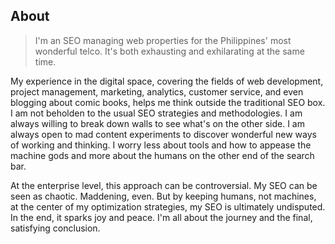 ## About

> I'm an SEO managing web properties for the Philippines' most wonderful telco. It's both exhausting and exhilarating at the same time.

My experience in the digital space, covering the fields of web development, project management, marketing, analytics, customer service, and even blogging about comic books, helps me think outside the traditional SEO box. I am not beholden to the usual SEO strategies and methodologies. I am always willing to break down walls to see what's on the other side. I am always open to mad content experiments to discover wonderful new ways of working and thinking. I worry less about tools and how to appease the machine gods and more about the humans on the other end of the search bar.

At the enterprise level, this approach can be controversial. My SEO can be seen as chaotic. Maddening, even. But by keeping humans, not machines, at the center of my optimization strategies, my SEO is ultimately undisputed. In the end, it sparks joy and peace. I'm all about the journey and the final, satisfying conclusion.

